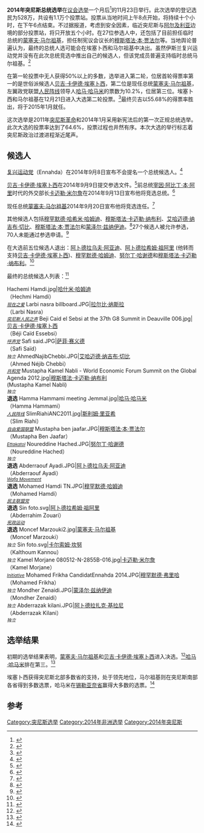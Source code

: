 {{Infobox election
| election_name     = 2014年突尼斯总统选举
| country           = 突尼斯
| type              = presidential
| ongoing           = no
| previous_election = Constituent Assembly of Tunisia#Provisional constitution and presidential election
| previous_year     = 2011
| election_date     = {{Start date|2014|11|23|df=yes}}<br>{{Start date|2014|12|21|df=yes}}
| next_election     = 2019年突尼斯总统选举
| next_year         = 2019
| turnout           = 
<!-- Caid Essebsi -->
| image1            = [[File:Beji_Caid_el_Sebsi_at_the_37th_G8_Summit_in_Deauville_006.jpg|200x200px]]
| candidate1        = [[贝吉·卡伊德·埃塞卜西|贝吉·卡伊德·埃塞卜西]]
| party1            = 突尼斯呼声党
| popular_vote1     = 1,731,529
| percentage1       = 55.68%
<!-- Marzouki -->
| image2            = [[File:Moncef_Marzouki2.jpg|200x200px]]
| candidate2        = [[蒙塞夫·马尔祖基|蒙塞夫·马尔祖基]]
| party2            = 保卫共和大会
| popular_vote2     = 1,378,513
| percentage2       = 44.32%
<!-- map -->
| map_image         = 
| map_size          = 
| map_alt           = 
| map               = 
| map_caption       = 
<!-- bottom -->
| title             = 总统
| before_election   = [[蒙塞夫·马尔祖基|蒙塞夫·马尔祖基]]
| before_party      = 保卫共和大会
| after_election    = [[贝吉·卡伊德·埃塞卜西|贝吉·卡伊德·埃塞卜西]]
| after_party       = 突尼斯呼声党
}}
'''2014年突尼斯总统选举'''在[[2014年突尼斯议会选举|议会选举]]一个月后<ref name=ja>{{Cite news |url=http://www.jeuneafrique.com/Article/ARTJAWEB20140625141745/ |title=Tunisie : les législatives fixées au 26 octobre et la présidentielle au 23 novembre |publisher=Jeune Afrique |date=2014-06-25 |accessdate=2014-11-26 |archive-date=2015-03-18 |archive-url=https://web.archive.org/web/20150318105230/http://www.jeuneafrique.com/Article/ARTJAWEB20140625141745/ |dead-url=no }}</ref>的11月23日举行。此次选举的登记选民为528万，共设有1.1万个投票站。投票从当地时间上午8点开始，将持续十个小时，在下午6点结束。不过据报道，考虑到安全因素，临近突尼斯与[[阿尔及利亚|阿尔及利亚]]边境的部分投票站，将只开放五个小时。在27位参选人中，还包括了目前担任临时总统的[[蒙塞夫·马尔祖基|蒙塞夫·马尔祖基]]，担任制宪议会议长的[[穆斯塔法·本·贾法尔|穆斯塔法·本·贾法尔]]等。当地舆论普遍认为，最终的总统人选可能会在埃塞卜西和马尔祖基中决出。虽然伊斯兰复兴运动党并没有在此次总统竞选中推出自己的候选人，但该党成员普遍支持临时总统马尔祖基。<ref>{{Cite news|url=http://money.163.com/14/1124/09/ABQBU10U00253B0H.html|title=突尼斯举行总统大选 27名候选人参与角逐|publisher=国际在线|date=2014-11-24|accessdate=2014-11-24|archive-url=https://web.archive.org/web/20190213044452/http://money.163.com/14/1124/09/ABQBU10U00253B0H.html|archive-date=2019-02-13|dead-url=yes}}</ref>

在第一轮投票中无人获得50%以上的多数，选举进入第二轮，位居首轮得票率第一的是世俗派候选人[[贝吉·卡伊德·埃塞卜西|贝吉·卡伊德·埃塞卜西]]，第二位是现任总统[[蒙塞夫·马尔祖基|蒙塞夫·马尔祖基]]，左翼政党联盟[[人民阵线_(突尼斯)|人民阵线]]领导人[[哈马·哈马米|哈马·哈马米]]的票数为10.2%，位居第三位。埃塞卜西和马尔祖基在12月21日进入大选第二轮投票。<ref>{{Cite news|url=http://www.tunisia-live.net/2014/08/28/isie-reveals-final-voter-registration-figures/|title=Elections: Tunisia’s ISIE Reveals Final Voter Registration Figures|publisher=Tunisia Live|date=2014-08-28|accessdate=2014-09-08|deadurl=yes|archiveurl=https://web.archive.org/web/20140908225903/http://www.tunisia-live.net/2014/08/28/isie-reveals-final-voter-registration-figures/|archivedate=2014-09-08}}</ref>最终贝吉以55.68%的得票率胜出，将于2015年1月就任。

这次选举是2011年[[茉莉花革命|突尼斯革命]]和2014年1月采用新宪法后的第一次正规总统选举。此次大选的投票率达到了64.6%，投票过程也井然有序。本次大选的举行标志着突尼斯政治过渡进程渐近尾声。

==候选人==
[[复兴运动党|复兴运动党]]（Ennahda）在2014年9月8日宣布不会提名一个总统候选人。<ref>{{Cite news|url=http://www.reuters.com/article/2014/09/07/us-tunisia-election-ennahda-idUSKBN0H20LJ20140907|title=Tunisia's main Islamist party to stay out of presidential election|publisher=Reuters|date=2014-09-08|accessdate=2014-09-20|archive-date=2014-09-18|archive-url=https://web.archive.org/web/20140918045741/http://www.reuters.com/article/2014/09/07/us-tunisia-election-ennahda-idUSKBN0H20LJ20140907|dead-url=no}}</ref>

[[贝吉·卡伊德·埃塞卜西|贝吉·卡伊德·埃塞卜西]]在2014年9月9日提交参选文件。<ref>{{cite news|url=http://www.al-monitor.com/pulse/politics/2014/09/httpwwwbusinessnewscomtnpresidentielle--la-guerre-de.html|agency=Business News|title=Tunisian presidential elections take center stage|date=2014-09-21|accessdate=2014-09-21|deadurl=yes|archiveurl=https://web.archive.org/web/20140924055706/http://www.al-monitor.com/pulse/politics/2014/09/httpwwwbusinessnewscomtnpresidentielle--la-guerre-de.html|archivedate=2014-09-24|df=}}</ref>前总统[[宰因·阿比丁·本·阿里|宰因·阿比丁·本·阿里]]时代的外交部长[[卡迈勒·米尔詹|卡迈勒·米尔詹]]在2014年9月13日宣布他将竞选总统。<ref>{{cite news|url=http://www.foreignpolicy.com/articles/2014/09/19/bridging_the_two_tunisias|agency=Foreign Policy|title=Bridging the Two Tunisias|date=2014-09-19|accessdate=2014-09-20|archive-date=2014-09-20|archive-url=https://web.archive.org/web/20140920022150/http://www.foreignpolicy.com/articles/2014/09/19/bridging_the_two_tunisias|dead-url=no}}</ref>

现任总统[[蒙塞夫·马尔祖基|蒙塞夫·马尔祖基]]2014年9月20日宣布他将竞选连任。<ref>{{cite news|url=http://thecairopost.com/news/125324/news/tunisia-president-marzouki-declares-reelection-bid|agency=AFP|title=Tunisia president Marzouki declares reelection bid|date=2014-09-20|accessdate=2014-09-20|archive-date=2014-09-20|archive-url=https://web.archive.org/web/20140920220715/http://thecairopost.com/news/125324/news/tunisia-president-marzouki-declares-reelection-bid|dead-url=no}}</ref>

其他候选人包括[[穆罕默德·哈希米·哈姆迪|穆罕默德·哈希米·哈姆迪]]、[[穆斯塔法·卡迈勒·纳布利|穆斯塔法·卡迈勒·纳布利]]、[[艾哈迈德·纳吉布·切比|艾哈迈德·纳吉布·切比]]、[[穆斯塔法·本·贾法尔|穆斯塔法·本·贾法尔]]和[[蒙泽尔·兹纳伊迪|蒙泽尔·兹纳伊迪]]。<ref>{{cite news|url=http://weekly.ahram.org.eg/News/7331/19/Tunisia%E2%80%99s-elections.aspx|work=Al-Ahram Weekly|title=Tunisia’s elections|date=2014-09-25|accessdate=2014-09-29|archive-url=https://web.archive.org/web/20140928073957/http://weekly.ahram.org.eg/News/7331/19/Tunisia%E2%80%99s-elections.aspx|archive-date=2014-09-28|dead-url=yes}}</ref>27个候选人被允许参选，70人未能通过参选申请。<ref>{{cite news|url=http://thecairopost.com/news/126097/news/ben-ali-stalwarts-among-tunisia-presidential-hopefuls|work=Cairo Post|title=Ben Ali stalwarts among Tunisia presidential hopefuls|date=2014-09-30|accessdate=2014-10-05|archive-date=2014-10-04|archive-url=https://web.archive.org/web/20141004104508/http://thecairopost.com/news/126097/news/ben-ali-stalwarts-among-tunisia-presidential-hopefuls|dead-url=no}}</ref>

在大选前五位候选人退出：[[阿卜德拉乌夫·阿亚迪|阿卜德拉乌夫·阿亚迪]]、[[阿卜德拉希姆·祖阿里|阿卜德拉希姆·祖阿里]] (他转而支持[[贝吉·卡伊德·埃塞卜西|贝吉·卡伊德·埃塞卜西]])、[[穆罕默德·哈姆迪|穆罕默德·哈姆迪]]、[[努尔丁·哈谢德|努尔丁·哈谢德]]和[[穆斯塔法·卡迈勒·纳布利|穆斯塔法·卡迈勒·纳布利]]。<ref>{{cite web|url=http://www.tunisia-live.net/2014/11/19/four-candidates-announce-withdrawal-from-presidential-race/|title=Fifth Candidate Announces Withdrawal from Presidential Race|work=Tunisia Live|date=2014-11-19|accessdate=2014-11-20|deadurl=yes|archiveurl=https://web.archive.org/web/20141129031217/http://www.tunisia-live.net/2014/11/19/four-candidates-announce-withdrawal-from-presidential-race/|archivedate=2014-11-29}}</ref>

最终的总统候选人列表：<ref>{{cite web |url=http://isie.tn/documents/%D8%A7%D9%84%D9%85%D8%AA%D8%B1%D8%B4%D8%AD%D9%88%D9%86%20%D8%A7%D9%84%D9%85%D9%82%D8%A8%D9%88%D9%84%D9%88%D9%86%20%D9%84%D9%84%D8%A7%D9%86%D8%AA%D8%AE%D8%A7%D8%A8%D8%A7%D8%AA%20%D8%A7%D9%84%D8%B1%D8%A6%D8%A7%D8%B3%D9%8A%D8%A9.pdf |title=存档副本 |accessdate=2014-10-05 |deadurl=yes |archiveurl=https://web.archive.org/web/20141006202932/http://isie.tn/documents/%D8%A7%D9%84%D9%85%D8%AA%D8%B1%D8%B4%D8%AD%D9%88%D9%86%20%D8%A7%D9%84%D9%85%D9%82%D8%A8%D9%88%D9%84%D9%88%D9%86%20%D9%84%D9%84%D8%A7%D9%86%D8%AA%D8%AE%D8%A7%D8%A8%D8%A7%D8%AA%20%D8%A7%D9%84%D8%B1%D8%A6%D8%A7%D8%B3%D9%8A%D8%A9.pdf |archivedate=2014-10-06 }}</ref>

<gallery class="center">
Hachemi Hamdi.jpg|[[哈什米·哈姆迪|哈什米·哈姆迪]]<br/>（Hechmi Hamdi）<br/><small>''[[现在之爱|现在之爱]]''</small>
Larbi nasra billboard.JPG|[[拉尔比·纳斯拉|拉尔比·纳斯拉]]<br/>（Larbi Nasra）<br/><small>''[[突尼斯人民之声|突尼斯人民之声]]''</small>
Beji Caid el Sebsi at the 37th G8 Summit in Deauville 006.jpg|[[贝吉·卡伊德·埃塞卜西|贝吉·卡伊德·埃塞卜西]]<br/>（Béji Caïd Essebsi）<br/><small>''[[突尼斯呼声党|呼声党]]''</small>
Safi said.JPG|[[萨菲·赛义德|萨菲·赛义德]]<br/>（Safi Saïd）<br/><small>''独立''</small>
AhmedNajibChebbi.JPG|[[艾哈迈德·纳吉布·切比|艾哈迈德·纳吉布·切比]]<br/>（Ahmed Néjib Chebbi）<br/><small>''[[共和党_(突尼斯)|共和党]]''</small>
Mustapha Kamel Nabli - World Economic Forum Summit on the Global Agenda 2012.jpg|[[穆斯塔法·卡迈勒·纳布利|穆斯塔法·卡迈勒·纳布利]]<br/>(Mustapha Kamel Nabli)<br/><small>''独立''</small><br/>'''退选'''
Hamma Hammami meeting Jemmal.jpg|[[哈马·哈马米|哈马·哈马米]]<br/>（Hamma Hammami）<br/><small>''[[人民阵线_(突尼斯)|人民阵线]]''</small>
SlimRiahiANC2011.jpg|[[斯利姆·里亚希|斯利姆·里亚希]]<br/>（Slim Riahi）<br/><small>''[[自由爱国联盟|自由爱国联盟]]''</small>
Mustapha ben jaafar.JPG|[[穆斯塔法·本·贾法尔|穆斯塔法·本·贾法尔]]<br/>（Mustapha Ben Jaafar）<br/><small>''[[争取工作与自由民主论坛|Ettakatol]]''</small>
Noureddine Hached.JPG|[[努尔丁·哈谢德|努尔丁·哈谢德]]<br/>（Noureddine Hached）<br/><small>''独立''</small><br/>'''退选'''
Abderraouf Ayadi.JPG|[[阿卜德拉乌夫·阿亚迪|阿卜德拉乌夫·阿亚迪]]<br/>（Abderraouf Ayadi）<br/><small>''[[Wafa_Movement|Wafa Movement]]''</small><br/>'''退选'''
Mohamed Hamdi TN.JPG|[[穆罕默德·哈姆迪|穆罕默德·哈姆迪]]<br/>（Mohamed Hamdi）<br/><small>''[[民主联盟党_(突尼斯)|民主联盟党]]''</small><br/>'''退选'''
Sin foto.svg|[[阿卜德拉希姆·祖阿里|阿卜德拉希姆·祖阿里]]<br/>（Abderrahim Zouari）<br/><small>''[[宪政运动|宪政运动]]''</small><br/>'''退选'''
Moncef Marzouki2.jpg|[[蒙塞夫·马尔祖基|蒙塞夫·马尔祖基]]<br/>（Moncef Marzouki）<br/><small>''独立''</small>
Sin foto.svg|[[卡尔索姆·坎努|卡尔索姆·坎努]]<br/>（Kalthoum Kannou）<br/><small>''独立''</small>
Kamel Morjane 080512-N-2855B-016.jpg|[[卡迈勒·米尔詹|卡迈勒·米尔詹]]<br/>（Kamel Morjane）<br/><small>''[[National_Destourian_Initiative|Initiative]]''</small>
Mohamed Frikha CandidatEnnahda 2014.JPG|[[穆罕默德·弗里哈|穆罕默德·弗里哈]]<br/>（Mohamed Frikha）<br/><small>''独立''</small>
Mondher Zenaidi.JPG|[[蒙泽尔·兹纳伊迪|蒙泽尔·兹纳伊迪]]<br/>（Mondher Zenaidi）<br/><small>''独立''</small>
Abderrazak kilani.JPG|[[阿卜德拉扎克·基拉尼|阿卜德拉扎克·基拉尼]]<br/>（Abderrazak Kilani）<br/><small>''独立''</small>
</gallery>

==选举结果==
初期的选举结果表明，[[蒙塞夫·马尔祖基|蒙塞夫·马尔祖基]]和[[贝吉·卡伊德·埃塞卜西|贝吉·卡伊德·埃塞卜西]]进入决选。<ref>{{Cite news|title=Tunisian presidential election set for run-off between Essebsi and Marzouki|url=http://english.al-akhbar.com/content/tunisian-presidential-election-set-run-between-essebsi-and-marzouki|agency=AFP, Reuters,Al-Akhbar|date=2014-11-24|accessdate=2014-11-24|archive-url=https://web.archive.org/web/20150204122053/http://english.al-akhbar.com/content/tunisian-presidential-election-set-run-between-essebsi-and-marzouki|archive-date=2015-02-04|dead-url=yes}}</ref>[[哈马·哈马米|哈马·哈马米]]排在第三。<ref>{{Cite news|url=http://english.ahram.org.eg/News/116275.aspx|title=Tunisia presidential runoff likely after 'historic' vote|agency=AFP|date=2014-11-24|accessdate=2014-11-24|archive-date=2014-12-08|archive-url=https://web.archive.org/web/20141208011051/http://english.ahram.org.eg/News/116275.aspx|dead-url=no}}</ref>

埃塞卜西获得突尼斯北部多数省的支持，处于领先地位，马尔祖基则在突尼斯南部各省得到多数选票，哈马米在[[锡勒亚奈省|锡勒亚奈省]]赢得大多数的选票。<ref>{{Cite web |url=http://www.businessnews.com.tn/tunisie--resultats-partiels-pour-lelection-presidentielle-maj,520,51460,3 |title=存档副本 |accessdate=2014-11-26 |archive-date=2014-11-29 |archive-url=https://web.archive.org/web/20141129083342/http://www.businessnews.com.tn/tunisie--resultats-partiels-pour-lelection-presidentielle-maj,520,51460,3 |dead-url=yes }}</ref>

{{2014年突尼斯总统选举}}

==参考==
{{reflist|2}}
{{Commons category|Tunisian presidential election, 2014}}

{{DEFAULTSORT:Tunisian General Election, 2011}}
{{突尼西亞選舉}}
[[Category:突尼斯选举|Category:突尼斯选举]]
[[Category:2014年非洲选举|Category:2014年非洲选举]]
[[Category:2014年突尼斯|Category:2014年突尼斯]]